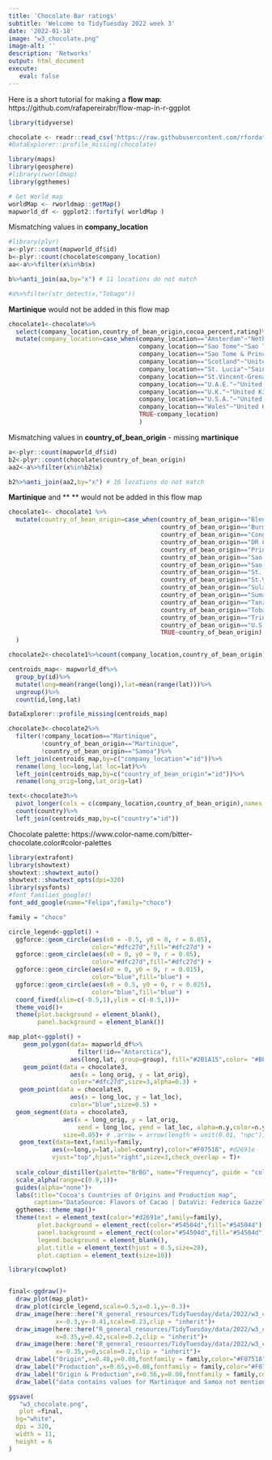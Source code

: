```yaml
---
title: 'Chocolate Bar ratings'
subtitle: 'Welcome to TidyTuesday 2022 week 3'
date: '2022-01-18'
image: "w3_chocolate.png"
image-alt: ''
description: 'Networks'
output: html_document
execute: 
   eval: false
---
```




Here is a short tutorial for making a **flow map**: https://github.com/rafapereirabr/flow-map-in-r-ggplot



```r
library(tidyverse)
```

```r
chocolate <- readr::read_csv('https://raw.githubusercontent.com/rfordatascience/tidytuesday/master/data/2022/2022-01-18/chocolate.csv')
#DataExplorer::profile_missing(chocolate)
```


```r

library(maps)
library(geosphere)
#library(rworldmap)
library(ggthemes)
```


```r
# Get World map
worldMap <- rworldmap::getMap()
mapworld_df <- ggplot2::fortify( worldMap )
```

Mismatching values in **company_location**
```r
#library(plyr)
a<-plyr::count(mapworld_df$id)
b<-plyr::count(chocolate$company_location)
aa<-a%>%filter(x%in%b$x)

b%>%anti_join(aa,by="x") # 11 locations do not match

#a%>%filter(str_detect(x,"Tobago"))
```

**Martinique** would not be added in this flow map
```r
chocolate1<-chocolate%>%
  select(company_location,country_of_bean_origin,cocoa_percent,rating)%>%
  mutate(company_location=case_when(company_location=="Amsterdam"~"Netherlands",
                                    company_location=="Sao Tome"~"Sao Tome and Principe",
                                    company_location=="Sao Tome & Principe"~"Sao Tome and Principe",
                                    company_location=="Scotland"~"United Kingdom",
                                    company_location=="St. Lucia"~"Saint Lucia",
                                    company_location=="St.Vincent-Grenadines"~"Saint Vincent and the Grenadines",
                                    company_location=="U.A.E."~"United Arab Emirates",
                                    company_location=="U.K."~"United Kingdom",
                                    company_location=="U.S.A."~"United States of America",
                                    company_location=="Wales"~"United Kingdom",
                                    TRUE~company_location)
                                    )
```


Mismatching values in **country_of_bean_origin** - missing **martinique**
```r
a<-plyr::count(mapworld_df$id)
b2<-plyr::count(chocolate$country_of_bean_origin)
aa2<-a%>%filter(x%in%b2$x)

b2%>%anti_join(aa2,by="x") # 16 locations do not match
```


**Martinique** and ** ** would not be added in this flow map
```r
chocolate1<- chocolate1 %>%
  mutate(country_of_bean_origin=case_when(country_of_bean_origin=="Blend"~"Indonesia",
                                          country_of_bean_origin=="Burma"~"Myanmar",
                                          country_of_bean_origin=="Congo"~"Republic of the Congo",
                                          country_of_bean_origin=="DR Congo"~"Republic of the Congo",
                                          country_of_bean_origin=="Principe"~"Sao Tome and Principe",
                                          country_of_bean_origin=="Sao Tome"~"Sao Tome and Principe",
                                          country_of_bean_origin=="Sao Tome & Principe"~"Sao Tome and Principe",
                                          country_of_bean_origin=="St. Lucia"~"Saint Lucia",
                                          country_of_bean_origin=="St.Vincent-Grenadines"~"Saint Vincent and the Grenadines",
                                          country_of_bean_origin=="Sulawesi"~"Indonesia",
                                          country_of_bean_origin=="Sumatra"~"Indonesia",
                                          country_of_bean_origin=="Tanzania"~"United Republic of Tanzania",
                                          country_of_bean_origin=="Tobago"~"Trinidad and Tobago",
                                          country_of_bean_origin=="Trinidad"~"Trinidad and Tobago",
                                          country_of_bean_origin=="U.S.A."~"United States of America",
                                          TRUE~country_of_bean_origin)
  )
```



```r
chocolate2<-chocolate1%>%count(company_location,country_of_bean_origin)
```


```r
centroids_map<- mapworld_df%>%
  group_by(id)%>%
  mutate(long=mean(range(long)),lat=mean(range(lat)))%>%
  ungroup()%>%
  count(id,long,lat)

DataExplorer::profile_missing(centroids_map)
```


```r
chocolate3<-chocolate2%>%
  filter(!company_location=="Martinique",
         !country_of_bean_origin=="Martinique",
         !country_of_bean_origin=="Samoa")%>%
  left_join(centroids_map,by=c("company_location"="id"))%>%
  rename(long_loc=long,lat_loc=lat)%>%
  left_join(centroids_map,by=c("country_of_bean_origin"="id"))%>%
  rename(long_orig=long,lat_orig=lat)
```


```r
text<-chocolate3%>%
  pivot_longer(cols = c(company_location,country_of_bean_origin),names_to="names",values_to="country")%>%
  count(country)%>%
  left_join(centroids_map,by=c("country"="id"))
```


Chocolate palette: https://www.color-name.com/bitter-chocolate.color#color-palettes

```r
library(extrafont)
library(showtext)
showtext::showtext_auto()
showtext::showtext_opts(dpi=320)
library(sysfonts)
#font_families_google()
font_add_google(name="Felipa",family="choco")

family = "choco"
```


```r
circle_legend<-ggplot() +
  ggforce::geom_circle(aes(x0 = -0.5, y0 = 0, r = 0.05),
                       color="#dfc27d",fill="#dfc27d") +
  ggforce::geom_circle(aes(x0 = 0, y0 = 0, r = 0.05),
                       color="#dfc27d",fill="#dfc27d") +
  ggforce::geom_circle(aes(x0 = 0, y0 = 0, r = 0.015),
                       color="blue",fill="blue") +
  ggforce::geom_circle(aes(x0 = 0.5, y0 = 0, r = 0.025),
                       color="blue",fill="blue") +
  coord_fixed(xlim=c(-0.5,1),ylim = c(-0.5,1))+
  theme_void()+
  theme(plot.background = element_blank(),
        panel.background = element_blank())
```



```r
map_plot<-ggplot() + 
    geom_polygon(data= mapworld_df%>%
                   filter(!id=="Antarctica"), 
                 aes(long,lat, group=group), fill="#2B1A15",color= "#BFBAB9",size=0.2) +
    geom_point(data = chocolate3, 
                 aes(x = long_orig, y = lat_orig),
                 color="#dfc27d",size=3,alpha=0.3) +
   geom_point(data = chocolate3, 
                 aes(x = long_loc, y = lat_loc),
                 color="blue",size=0.5) +
  geom_segment(data = chocolate3, 
               aes(x = long_orig, y = lat_orig, 
                   xend = long_loc, yend = lat_loc, alpha=n.y,color=n.y),
               size=0.05)+ # ,arrow = arrow(length = unit(0.01, "npc"))
   geom_text(data=text,family=family,
            aes(x=long,y=lat,label=country),color="#F07518", #d2691e
            vjust="top",hjust="right",size=3,check_overlap = T)+
  
  scale_colour_distiller(palette="BrBG", name="Frequency", guide = "colorbar") +
  scale_alpha(range=c(0.8,1))+
  guides(alpha="none")+
  labs(title="Cocoa's Countries of Origins and Production map",
       caption="DataSource: Flavors of Cacao | DataViz: Federica Gazzelloni")+
  ggthemes::theme_map()+
  theme(text = element_text(color="#d2691e",family=family),
        plot.background = element_rect(color="#54504d",fill="#54504d"),# BFBAB9 #282625
        panel.background = element_rect(color="#54504d",fill="#54504d"),
        legend.background = element_blank(),
        plot.title = element_text(hjust = 0.5,size=28),
        plot.caption = element_text(size=10))

library(cowplot)


final<-ggdraw()+
  draw_plot(map_plot)+
  draw_plot(circle_legend,scale=0.5,x=0.1,y=-0.3)+
  draw_image(here::here("R_general_resources/TidyTuesday/data/2022/w3_chocolate/image1.png"),
             x=-0.3,y=-0.41,scale=0.23,clip = "inherit")+
  draw_image(here::here("R_general_resources/TidyTuesday/data/2022/w3_chocolate/image2.png"),
             x=0.35,y=0.42,scale=0.2,clip = "inherit")+
  draw_image(here::here("R_general_resources/TidyTuesday/data/2022/w3_chocolate/image2.png"),
             x=-0.35,y=0,scale=0.2,clip = "inherit")+
  draw_label("Origin",x=0.48,y=0.08,fontfamily = family,color="#F07518",size=8)+
  draw_label("Production",x=0.65,y=0.08,fontfamily = family,color="#F07518",size=8)+
  draw_label("Origin & Production",x=0.56,y=0.08,fontfamily = family,color="#F07518",size=8)+
  draw_label("data contains values for Martinique and Samoa not mentioned in this map",x=0.56,y=0.05,color="#F07518",size=8,fontfamily = family)

ggsave(
   "w3_chocolate.png",
   plot =final,
  bg="white",
  dpi = 320,
  width = 11,
  height = 6
)
```









